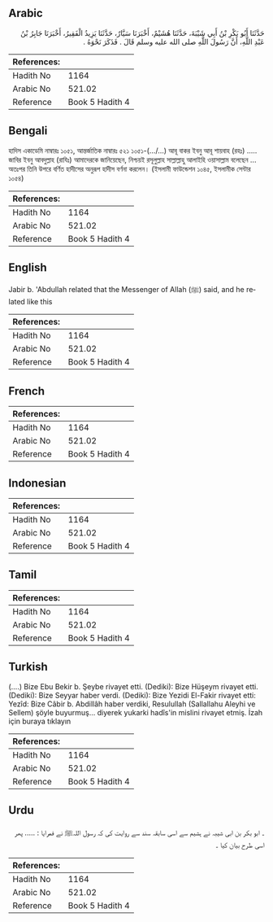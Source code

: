 ## Arabic


<div dir="rtl" lang="ar" style={{fontSize:'larger',backgroundColor:'#f8f9fa',padding:20}}>
حَدَّثَنَا أَبُو بَكْرِ بْنُ أَبِي شَيْبَةَ، حَدَّثَنَا هُشَيْمٌ، أَخْبَرَنَا سَيَّارٌ، حَدَّثَنَا يَزِيدُ الْفَقِيرُ، أَخْبَرَنَا جَابِرُ بْنُ عَبْدِ اللَّهِ، أَنَّ رَسُولَ اللَّهِ صلى الله عليه وسلم قَالَ ‏.‏ فَذَكَرَ نَحْوَهُ ‏.‏
</div>
<div style={{backgroundColor:'#f8f9fa',padding:20, marginBottom: 10}}><table> <thead> <tr> <th>References:</th> <th></th> </tr> </thead> <tbody><tr><td>Hadith No</td><td>1164</td></tr><tr><td>Arabic No</td><td>521.02</td></tr><tr><td>Reference</td><td>Book 5 Hadith 4</td></tr></tbody></table></div>

## Bengali


<div dir="ltr" lang="bn" style={{fontSize:'larger',backgroundColor:'#f8f9fa',padding:20}}>
হাদিস একাডেমি নাম্বারঃ ১০৫১, আন্তর্জাতিক নাম্বারঃ ৫২১ ১০৫১-(.../...) আবূ বাকর ইবনু আবূ শায়বাহ (রহঃ) ..... জাবির ইবনু আবদুল্লাহ (রাযিঃ) আমাদেরকে জানিয়েছেন, নিশ্চয়ই রসূলুল্লাহ সাল্লাল্লাহু আলাইহি ওয়াসাল্লাম বলেছেন ... অতঃপর তিনি উপরে বর্ণিত হাদীসের অনুরূপ হাদীস বর্ণনা করলেন। (ইসলামী ফাউন্ডেশন ১০৪৫, ইসলামীক সেন্টার ১০৫৪)
</div>
<div style={{backgroundColor:'#f8f9fa',padding:20, marginBottom: 10}}><table> <thead> <tr> <th>References:</th> <th></th> </tr> </thead> <tbody><tr><td>Hadith No</td><td>1164</td></tr><tr><td>Arabic No</td><td>521.02</td></tr><tr><td>Reference</td><td>Book 5 Hadith 4</td></tr></tbody></table></div>

## English


<div dir="ltr" lang="en" style={{fontSize:'larger',backgroundColor:'#f8f9fa',padding:20}}>
Jabir b. 'Abdullah related that the Messenger of Allah (ﷺ) said, and he related like this
</div>
<div style={{backgroundColor:'#f8f9fa',padding:20, marginBottom: 10}}><table> <thead> <tr> <th>References:</th> <th></th> </tr> </thead> <tbody><tr><td>Hadith No</td><td>1164</td></tr><tr><td>Arabic No</td><td>521.02</td></tr><tr><td>Reference</td><td>Book 5 Hadith 4</td></tr></tbody></table></div>

## French


<div dir="ltr" lang="fr" style={{fontSize:'larger',backgroundColor:'#f8f9fa',padding:20}}>

</div>
<div style={{backgroundColor:'#f8f9fa',padding:20, marginBottom: 10}}><table> <thead> <tr> <th>References:</th> <th></th> </tr> </thead> <tbody><tr><td>Hadith No</td><td>1164</td></tr><tr><td>Arabic No</td><td>521.02</td></tr><tr><td>Reference</td><td>Book 5 Hadith 4</td></tr></tbody></table></div>

## Indonesian


<div dir="ltr" lang="id" style={{fontSize:'larger',backgroundColor:'#f8f9fa',padding:20}}>

</div>
<div style={{backgroundColor:'#f8f9fa',padding:20, marginBottom: 10}}><table> <thead> <tr> <th>References:</th> <th></th> </tr> </thead> <tbody><tr><td>Hadith No</td><td>1164</td></tr><tr><td>Arabic No</td><td>521.02</td></tr><tr><td>Reference</td><td>Book 5 Hadith 4</td></tr></tbody></table></div>

## Tamil


<div dir="ltr" lang="ta" style={{fontSize:'larger',backgroundColor:'#f8f9fa',padding:20}}>

</div>
<div style={{backgroundColor:'#f8f9fa',padding:20, marginBottom: 10}}><table> <thead> <tr> <th>References:</th> <th></th> </tr> </thead> <tbody><tr><td>Hadith No</td><td>1164</td></tr><tr><td>Arabic No</td><td>521.02</td></tr><tr><td>Reference</td><td>Book 5 Hadith 4</td></tr></tbody></table></div>

## Turkish


<div dir="ltr" lang="tr" style={{fontSize:'larger',backgroundColor:'#f8f9fa',padding:20}}>
(….) Bize Ebu Bekir b. Şeybe rivayet etti. (Dediki): Bize Hüşeym rivayet etti. (Dediki): Bize Seyyar haber verdi. (Dediki): Bize Yezidi El-Fakir rivayet etti: Yezîd: Bize Câbir b. Abdillâh haber verdiki, Resulullah (Sallallahu Aleyhi ve Sellem) şöyle buyurmuş... diyerek yukarki hadîs'in mislini rivayet etmiş. İzah için buraya tıklayın
</div>
<div style={{backgroundColor:'#f8f9fa',padding:20, marginBottom: 10}}><table> <thead> <tr> <th>References:</th> <th></th> </tr> </thead> <tbody><tr><td>Hadith No</td><td>1164</td></tr><tr><td>Arabic No</td><td>521.02</td></tr><tr><td>Reference</td><td>Book 5 Hadith 4</td></tr></tbody></table></div>

## Urdu


<div dir="rtl" lang="ur" style={{fontSize:'larger',backgroundColor:'#f8f9fa',padding:20}}>
۔ ابو بکر بن ابی شیبہ نے ہشیم سے اسی سابقہ سند سے روایت کی کہ رسول اللہﷺ نے فمرایا : ..... پھر اسی طرح بیان کیا ۔
</div>
<div style={{backgroundColor:'#f8f9fa',padding:20, marginBottom: 10}}><table> <thead> <tr> <th>References:</th> <th></th> </tr> </thead> <tbody><tr><td>Hadith No</td><td>1164</td></tr><tr><td>Arabic No</td><td>521.02</td></tr><tr><td>Reference</td><td>Book 5 Hadith 4</td></tr></tbody></table></div>